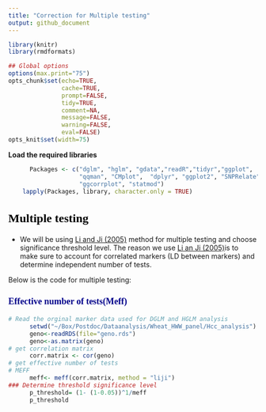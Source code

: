 ```yaml
---
title: "Correction for Multiple testing"
output: github_document
---
```


<style type="text/css">
  
  
h1.title {/* Header 1 */
    font-size: 28px;
    font-family:  "Times New Roman", Times, serif;
    color: BLACK;
    #text-transform: Capitalize;
  }
  
h2 { /* Header 2 */
    font-size: 24px;
    font-family: "Times New Roman", Times, serif;
    color: Black;
    text-transform: none;
  }
h3 { /* Header 3 */
    font-size: 18px;
    font-family: "Times New Roman", Times, serif;
    color: DarkBlue;
    text-transform: none;
  }
  
h4 { /* Header 4 */
    font-size: 16px;
    font-family: "Times New Roman", Times, serif;
    color: Darkred;
    text-transform: none;
  }
  </style>

```r
library(knitr)
library(rmdformats)

## Global options
options(max.print="75")
opts_chunk$set(echo=TRUE,
               cache=TRUE,
               prompt=FALSE,
               tidy=TRUE,
               comment=NA,
               message=FALSE,
               warning=FALSE,
               eval=FALSE)
opts_knit$set(width=75)
```

**Load the required libraries**
```r
      Packages <- c("dglm", "hglm", "gdata","readR","tidyr","ggplot",
                    "qqman", "CMplot",  "dplyr", "ggplot2", "SNPRelate",
                    "ggcorrplot", "statmod")
    lapply(Packages, library, character.only = TRUE)

```
## **Multiple testing**

* We will be using [Li and Ji (2005)](https://www.nature.com/articles/6800717) method for multiple testing and choose significance threshold level.
The reason we use [Li an Ji (2005)](https://www.nature.com/articles/6800717)is to make sure to account for correlated markers (LD between markers) and determine independent number of tests.

Below is the code for multiple testing:

### Effective number of tests(Meff)
```r
# Read the orginal marker data used for DGLM and HGLM analysis
      setwd("~/Box/Postdoc/Dataanalysis/Wheat_HWW_panel/Hcc_analysis")
      geno<-readRDS(file="geno.rds")
      geno<-as.matrix(geno)
# get correlation matrix
      corr.matrix <- cor(geno)
# get effective number of tests
# MEFF
      meff<- meff(corr.matrix, method = "liji")
### Determine threshold significance level
      p_threshold= (1- (1-0.05))^1/meff
      p_threshold
```
